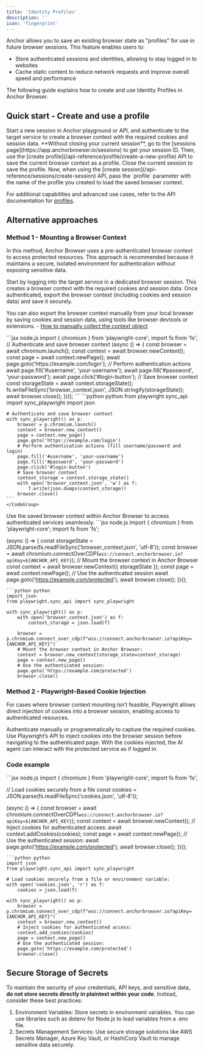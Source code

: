 ```yaml
---
title: 'Identity Profiles'
description: ''
icon: 'fingerprint'
---
```


Anchor allows you to save an existing browser state as "profiles" for use in future browser sessions. This feature enables users to:

- Store authenticated sessions and identities, allowing to stay logged in to websites
- Cache static content to reduce network requests and improve overall speed and performance

The following guide explains how to create and use Identity Profiles in Anchor Browser.

## Quick start - Create and use a profile

<Steps>
<Step title="Authenticate Once">
Start a new session in Anchor playground or API, and authenticate to the target service to create a browser context with the required cookies and session data.
</Step>
<Step title="Save identity using the 'Create Profile' API">
**Without closing your current session**, go to the [sessions page](https://app.anchorbrowser.io/sessions) to get your session ID.
Then, use the [create profile](/api-reference/profile/create-a-new-profile) API to save the current browser context as a profile.
</Step>
<Step title="Terminate the session">
Close the current session to save the profile.
</Step>
<Step title="Use the profile in other sessions">
Now, when using the [create session](/api-reference/sessions/create-session) API, pass the `profile` parameter with the name of the profile you created to load the saved browser context.
</Step>
</Steps>

For additional capabilities and advanced use cases, refer to the API documentation for [profiles](/api-reference/profiles).

## Alternative approaches 

### Method 1 - Mounting a Browser Context

In this method, Anchor Browser uses a pre-authenticated browser context to access protected resources. This approach is recommended because it maintains a secure, isolated environment for authentication without exposing sensitive data.

<Steps>
<Step title="Authenticate Once">
Start by logging into the target service in a dedicated browser session. This creates a browser context with the required cookies and session data.

</Step>
<Step title="Export Browser Context">
Once authenticated, export the browser context (including cookies and session data) and save it securely.

<Note> You can also export the browser context manually from your local browser by saving cookies and session data, using tools like browser devtools or extensions. - [How to manually collect the context object](https://chatgpt.com/share/6728a581-2030-800a-8f1b-9afd8297e0f1) </Note>

  <Accordion title="Code example - Generate and store a browser context"> 
    <CodeGroup>
    ```jsx node.js
    import { chromium } from 'playwright-core';
    import fs from 'fs';
    // Authenticate and save browser context
    (async () => {
    const browser = await chromium.launch();
    const context = await browser.newContext();
    const page = await context.newPage();
    await page.goto('https://example.com/login');
    // Perform authentication actions
    await page.fill('#username', 'your-username');
    await page.fill('#password', 'your-password');
    await page.click('#login-button');
    // Save browser context
    const storageState = await context.storageState();
    fs.writeFileSync('browser_context.json', JSON.stringify(storageState));
    await browser.close();
    })();
    ```
    ```python python
    from playwright.sync_api import sync_playwright
    import json

    # Authenticate and save browser context
    with sync_playwright() as p:
        browser = p.chromium.launch()
        context = browser.new_context()
        page = context.new_page()
        page.goto('https://example.com/login')
        # Perform authentication actions (fill username/password and login)
        page.fill('#username', 'your-username')
        page.fill('#password', 'your-password')
        page.click('#login-button')
        # Save browser context
        context_storage = context.storage_state()
        with open('browser_context.json', 'w') as f:
            f.write(json.dumps(context_storage))
        browser.close()
    ```
    </CodeGroup>
  </Accordion>

</Step>
<Step title="Mount in Anchor Browser">
Use the saved browser context within Anchor Browser to access authenticated services seamlessly.

<CodeGroup>
```jsx node.js
import { chromium } from 'playwright-core';
import fs from 'fs';

(async () => {
    const storageState = JSON.parse(fs.readFileSync('browser_context.json', 'utf-8'));
    const browser = await chromium.connectOverCDP(`wss://connect.anchorbrowser.io?apiKey=${ANCHOR_API_KEY}`);
    // Mount the browser context in Anchor Browser
    const context = await browser.newContext({ storageState });
    const page = await context.newPage();
    // Use the authenticated session
    await page.goto('https://example.com/protected');
    await browser.close();
})();

```
```python python
import json
from playwright.sync_api import sync_playwright

with sync_playwright() as p:
    with open('browser_context.json') as f:
        context_storage = json.load(f)

    browser = p.chromium.connect_over_cdp(f"wss://connect.anchorbrowser.io?apiKey={ANCHOR_API_KEY}")
    # Mount the browser context in Anchor Browser:
    context = browser.new_context(storage_state=context_storage)
    page = context.new_page()
    # Use the authenticated session:
    page.goto('https://example.com/protected')
    browser.close()
```
</CodeGroup>

</Step>
</Steps>

### Method 2 - Playwright-Based Cookie Injection

For cases where browser context mounting isn’t feasible, Playwright allows direct injection of cookies into a browser session, enabling access to authenticated resources.

<Steps>

<Step title="Obtain Authentication Cookies">
Authenticate manually or programmatically to capture the required cookies.
</Step>
<Step title="Inject Cookies into Playwright Session">
Use Playwright’s API to inject cookies into the browser session before navigating to the authenticated page.
</Step>
<Step title="Access Resources">
With the cookies injected, the AI agent can interact with the protected service as if logged in.

### Code example
<CodeGroup>
```jsx node.js
import { chromium } from 'playwright-core';
import fs from 'fs';

// Load cookies securely from a file
const cookies = JSON.parse(fs.readFileSync('cookies.json', 'utf-8'));

(async () => {
  const browser = await chromium.connectOverCDP(`wss://connect.anchorbrowser.io?apiKey=${ANCHOR_API_KEY}`);
  const context = await browser.newContext();
  // Inject cookies for authenticated access:
  await context.addCookies(cookies);
  const page = await context.newPage();
  // Use the authenticated session:
  await page.goto('https://example.com/protected'); 
  await browser.close();
})();
```
```python python
import json
from playwright.sync_api import sync_playwright

# Load cookies securely from a file or environment variable:
with open('cookies.json', 'r') as f:
    cookies = json.load(f)

with sync_playwright() as p:
    browser = p.chromium.connect_over_cdp(f"wss://connect.anchorbrowser.io?apiKey={ANCHOR_API_KEY}")
    context = browser.new_context()
    # Inject cookies for authenticated access:
    context.add_cookies(cookies) 
    page = context.new_page()
    # Use the authenticated session:
    page.goto('https://example.com/protected')
    browser.close()
```
</CodeGroup>
</Step>
</Steps>

## Secure Storage of Secrets

To maintain the security of your credentials, API keys, and sensitive data, **do not store secrets directly in plaintext within your code**. Instead, consider these best practices:

1. Environment Variables: Store secrets in environment variables. You can use libraries such as dotenv for Node.js to load variables from a .env file.
2. Secrets Management Services: Use secure storage solutions like AWS Secrets Manager, Azure Key Vault, or HashiCorp Vault to manage sensitive data securely.
